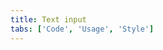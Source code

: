 ```yaml
---
title: Text input
tabs: ['Code', 'Usage', 'Style']
---
```


<ComponentCode
  name="Text input"
  component="text-input"
  variation="text-input"
  hasLightVersion
  hasReactVersion
  hasVueVersion="textinput--default"
  hasAngularVersion="?path=/story/input--input"
  codepen="EJKNOw"
/>

<ComponentCode
  name="Text area"
  component="text-area"
  variation="text-area"
  hasLightVersion
  hasReactVersion
  hasVueVersion="textarea--default"
  hasAngularVersion="?path=/story/input--textarea"
  codepen="JVXbQv"
/>

<ComponentDocs component="text-input" />
